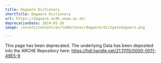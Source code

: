 ```yaml
---
title: Dagaare Dictionary
shortTitle: Dagaare Dictionary
url: https://dagaare.acdh.oeaw.ac.at/
deprecationDate: 2024-01-26
image: /assets/content/en/tombstones/dagaare/dictgatedagaare.png

---
```

This page has been deprecated. The underlying Data has been deposited into the ARCHE Repository here: https://hdl.handle.net/21.11115/0000-0011-49E5-9
